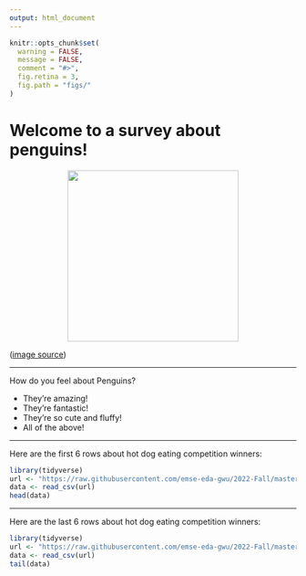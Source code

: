 ```yaml
---
output: html_document
---
```


```r
knitr::opts_chunk$set(
  warning = FALSE,
  message = FALSE,
  comment = "#>",
  fig.retina = 3,
  fig.path = "figs/"
)
```

# Welcome to a survey about penguins! 

<center>
<img src="https://64.media.tumblr.com/49048fed087b431c3dd04d2bf40ef07f/tumblr_mltunziswD1r4zr2vo1_r1_500.gifv" width=300>
</center>

([image source](https://giphy.com/gifs/headlikeanorange-bird-penguin-emperor-ue2Mb3oHDmMmc))

---

How do you feel about Penguins? 

- They're amazing! 
- They're fantastic!
- They're so cute and fluffy!
- All of the above!

---

Here are the first 6 rows about hot dog eating competition winners:

```r
library(tidyverse)
url <- "https://raw.githubusercontent.com/emse-eda-gwu/2022-Fall/master/data/hot_dog_winners.csv"
data <- read_csv(url) 
head(data)
```

---

Here are the last 6 rows about hot dog eating competition winners:

```r
library(tidyverse)
url <- "https://raw.githubusercontent.com/emse-eda-gwu/2022-Fall/master/data/hot_dog_winners.csv"
data <- read_csv(url) 
tail(data)
```
